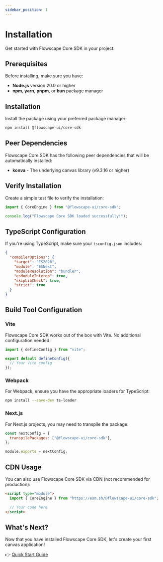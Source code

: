 ```yaml
---
sidebar_position: 1
---
```


# Installation

Get started with Flowscape Core SDK in your project.

## Prerequisites

Before installing, make sure you have:

- **Node.js** version 20.0 or higher
- **npm**, **yarn**, **pnpm**, or **bun** package manager

## Installation

Install the package using your preferred package manager:

```bash npm2yarn
npm install @flowscape-ui/core-sdk
```

## Peer Dependencies

Flowscape Core SDK has the following peer dependencies that will be automatically installed:

- **konva** - The underlying canvas library (v9.3.16 or higher)

## Verify Installation

Create a simple test file to verify the installation:

```typescript title="test.ts"
import { CoreEngine } from "@flowscape-ui/core-sdk";

console.log("Flowscape Core SDK loaded successfully!");
```

## TypeScript Configuration

If you're using TypeScript, make sure your `tsconfig.json` includes:

```json title="tsconfig.json"
{
  "compilerOptions": {
    "target": "ES2020",
    "module": "ESNext",
    "moduleResolution": "bundler",
    "esModuleInterop": true,
    "skipLibCheck": true,
    "strict": true
  }
}
```

## Build Tool Configuration

### Vite

Flowscape Core SDK works out of the box with Vite. No additional configuration needed.

```typescript title="vite.config.ts"
import { defineConfig } from "vite";

export default defineConfig({
  // Your Vite config
});
```

### Webpack

For Webpack, ensure you have the appropriate loaders for TypeScript:

```bash npm2yarn
npm install --save-dev ts-loader
```

### Next.js

For Next.js projects, you may need to transpile the package:

```javascript title="next.config.js"
const nextConfig = {
  transpilePackages: ["@flowscape-ui/core-sdk"],
};

module.exports = nextConfig;
```

## CDN Usage

You can also use Flowscape Core SDK via CDN (not recommended for production):

```html
<script type="module">
  import { CoreEngine } from "https://esm.sh/@flowscape-ui/core-sdk";

  // Your code here
</script>
```

## What's Next?

Now that you have installed Flowscape Core SDK, let's create your first canvas application!

👉 [Quick Start Guide](/docs/getting-started/quick-start)
